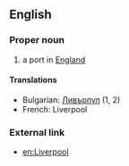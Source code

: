 ==English==

===Proper noun===

# a port in [[England]]

====Translations====

*Bulgarian: [[Ливърпул]] (1, 2)
*French: Liverpool

===External link===

*[[en:Liverpool]]